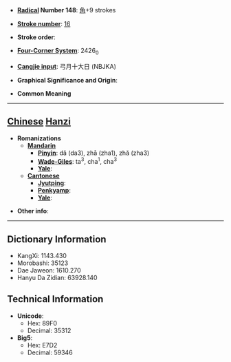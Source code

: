 * '''[[Wiktionary:Chinese radical index| Radical]] Number 148''': [[Wiktionary:Chinese radical index 角|角]]+9 strokes

* '''[[Wiktionary:Chinese total strokes index|Stroke number]]''': [[Wiktionary:Chinese total strokes index 16|16]]

* '''Stroke order''': 

* '''[[Wiktionary:Chinese four corner index|Four-Corner System]]''': 2426<sub>0</sub>

* '''[[Wiktionary:Chinese Cangjie index|Cangjie input]]''': 弓月十大日 (NBJKA)

* '''Graphical Significance and Origin''': 

* '''Common Meaning'''

----

== [[Chinese]] [[Hanzi]] ==

* '''Romanizations'''
** '''[[Mandarin]]'''
*** '''[[Pinyin]]''': dǎ (da3), zhā (zha1), zhǎ (zha3)
*** '''[[Wade-Giles]]''': ta<sup>3</sup>, cha<sup>1</sup>, cha<sup>3</sup>
*** '''[[Yale]]''': 
** '''[[Cantonese]]'''
*** '''[[Jyutping]]''':
*** '''[[Penkyamp]]''': 
*** '''[[Yale]]''': 

* '''Other info''': 

----

== Dictionary Information ==

* KangXi: 1143.430
* Morobashi: 35123
* Dae Jaweon: 1610.270
* Hanyu Da Zidian: 63928.140

== Technical Information ==

* '''Unicode''':
** Hex: 89F0
** Decimal: 35312
* '''Big5''':
** Hex: E7D2
** Decimal: 59346